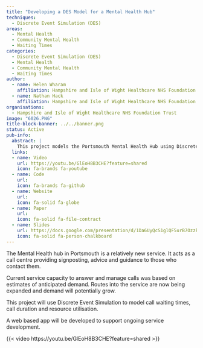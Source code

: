 ```yaml
---
title: "Developing a DES Model for a Mental Health Hub"
techniques:
  - Discrete Event Simulation (DES)
areas:
  - Mental Health
  - Community Mental Health
  - Waiting Times
categories:
  - Discrete Event Simulation (DES)
  - Mental Health
  - Community Mental Health
  - Waiting Times
author:
  - name: Helen Wharam
    affiliation: Hampshire and Isle of Wight Healthcare NHS Foundation Trust
  - name: Nathan Hack
    affiliation: Hampshire and Isle of Wight Healthcare NHS Foundation Trust
organisations:
  - Hampshire and Isle of Wight Healthcare NHS Foundation Trust
image: "6026.PNG"
title-block-banner: ../../banner.png
status: Active
pub-info:
  abstract: |
    This project models the Portsmouth Mental Health Hub using Discrete Event Simulation to assess call waiting times, durations, and staff utilisation. As demand grows, the model and web-based app will inform resource planning and service improvements, helping ensure timely, effective support for individuals seeking mental health advice and guidance.
  links:
  - name: Video
    url: https://youtu.be/GlEoH8B3CHE?feature=shared
    icon: fa-brands fa-youtube
  - name: Code
    url:
    icon: fa-brands fa-github
  - name: Website
    url:
    icon: fa-solid fa-globe
  - name: Paper
    url:
    icon: fa-solid fa-file-contract
  - name: Slides
    url: https://docs.google.com/presentation/d/1Da6UyQcS1glQF5urB7OzzkKDOhEoLL1n/edit?usp=drive_link&ouid=104927246423235110137&rtpof=true&sd=true
    icon: fa-solid fa-person-chalkboard
---
```


The Mental Health hub in Portsmouth is a relatively new service. It acts as a call centre providing signposting, advice and guidance to those who contact them.

Current service capacity to answer and manage calls was based on estimates of anticipated demand. Routes into the service are now being expanded and demand will potentially grow.

This project will use Discrete Event Simulation to model call waiting times, call duration and resource utilisation.

A web based app will be developed to support ongoing service development.

{{< video https://youtu.be/GlEoH8B3CHE?feature=shared >}}
